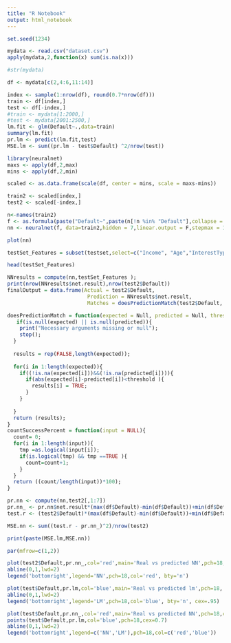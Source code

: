 ```yaml
---
title: "R Notebook"
output: html_notebook
---
```



```r
set.seed(1234)

mydata <- read.csv("dataset.csv")
apply(mydata,2,function(x) sum(is.na(x)))

#str(mydata)

df <- mydata[c(2,4:6,11:14)] 
```
```r
index <- sample(1:nrow(df), round(0.7*nrow(df)))
train <- df[index,]
test <- df[-index,]
#train <- mydata[1:2000,]
#test <- mydata[2001:2500,]
lm.fit <- glm(Default~.,data=train)
summary(lm.fit)
pr.lm <- predict(lm.fit,test)
MSE.lm <- sum((pr.lm - test$Default) ^2/nrow(test))
```
```r
library(neuralnet)
maxs <- apply(df,2,max)
mins <- apply(df,2,min)

scaled <- as.data.frame(scale(df, center = mins, scale = maxs-mins))

train2 <- scaled[index,]
test2 <- scaled[-index,]

n<-names(train2)
f <- as.formula(paste("Default~",paste(n[!n %in% "Default"],collapse = "+")))
nn <- neuralnet(f, data=train2,hidden = 7,linear.output = F,stepmax = 1000000)

plot(nn)
```
```r
testSet_Features = subset(testset,select=c("Income", "Age","InterestType","MortgageType","CreditRating","InterestRate","LoanToValue"));

head(testSet_Features)
```

```r

NNresults = compute(nn,testSet_Features );
print(nrow(NNresults$net.result),nrow(test2$Default))
finalOutput = data.frame(Actual = test2$Default,
                          Prediction = NNresults$net.result,
                          Matches = doesPredictionMatch(test2$Default, NNresults$net.result, 0.3));

```
```r
doesPredictionMatch = function(expected = Null, predicted = Null, threshold = 0.3){
   if(is.null(expected) || is.null(predicted)){
    print("Necessary arguments missing or null");
    stop();
  }
  
  results = rep(FALSE,length(expected));
  
  for(i in 1:length(expected)){
    if((!is.na(expected[i]))&&(!is.na(predicted[i]))){  
      if(abs(expected[i]-predicted[i])<threshold ){
        results[i] = TRUE;
      }
    }
      
  }
  return (results);
}
countSuccessPercent = function(input = NULL){
  count= 0;
  for(i in 1:length(input)){
    tmp =as.logical(input[i]); 
    if(is.logical(tmp) && tmp ==TRUE ){
      count=count+1;
    }
  }
  return ((count/length(input))*100);  
}
```

```r


pr.nn <- compute(nn,test2[,1:7])
pr.nn_ <- pr.nn$net.result*(max(df$Default)-min(df$Default))+min(df$Default)
test.r <- (test2$Default)*(max(df$Default)-min(df$Default))+min(df$Default)

MSE.nn <- sum((test.r - pr.nn_)^2)/nrow(test2)

print(paste(MSE.lm,MSE.nn))
```

```r
par(mfrow=c(1,2))

plot(test2$Default,pr.nn_,col='red',main='Real vs predicted NN',pch=18,cex=0.7)
abline(0,1,lwd=2)
legend('bottomright',legend='NN',pch=18,col='red', bty='n')

plot(test$Default,pr.lm,col='blue',main='Real vs predicted lm',pch=18, cex=0.7)
abline(0,1,lwd=2)
legend('bottomright',legend='LM',pch=18,col='blue', bty='n', cex=.95)
```
```r
plot(test$Default,pr.nn_,col='red',main='Real vs predicted NN',pch=18,cex=0.7)
points(test$Default,pr.lm,col='blue',pch=18,cex=0.7)
abline(0,1,lwd=2)
legend('bottomright',legend=c('NN','LM'),pch=18,col=c('red','blue'))
```

